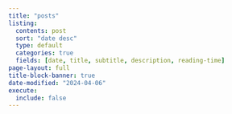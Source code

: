 ```yaml
---
title: "posts"
listing:
  contents: post
  sort: "date desc"
  type: default
  categories: true
  fields: [date, title, subtitle, description, reading-time]
page-layout: full
title-block-banner: true
date-modified: "2024-04-06"
execute: 
  include: false
---
```

